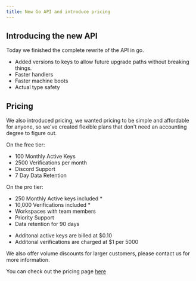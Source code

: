 ```yaml
---
title: New Go API and introduce pricing
---
```



## Introducing the new API 

Today we finished the complete rewrite of the API in go.

- Added versions to keys to allow future upgrade paths without breaking things.
- Faster handlers
- Faster machine boots
- Actual type safety

## Pricing

We also introduced pricing, we wanted pricing to be simple and affordable for anyone, so we've created flexible plans that don't need an accounting degree to figure out.

On the free tier: 

- 100 Monthly Active Keys
- 2500 Verifications per month
- Discord Support
- 7 Day Data Retention

On the pro tier:

- 250 Monthly Active keys included *
- 10,000 Verifications included *
- Workspaces with team members
- Priority Support
- Data retention for 90 days

* Additonal active keys are billed at $0.10
* Additonal verifications are charged at $1 per 5000

We also offer volume discounts for larger customers, please contact us for more information.

You can check out the pricing page [here](https://unkey.dev/pricing)
